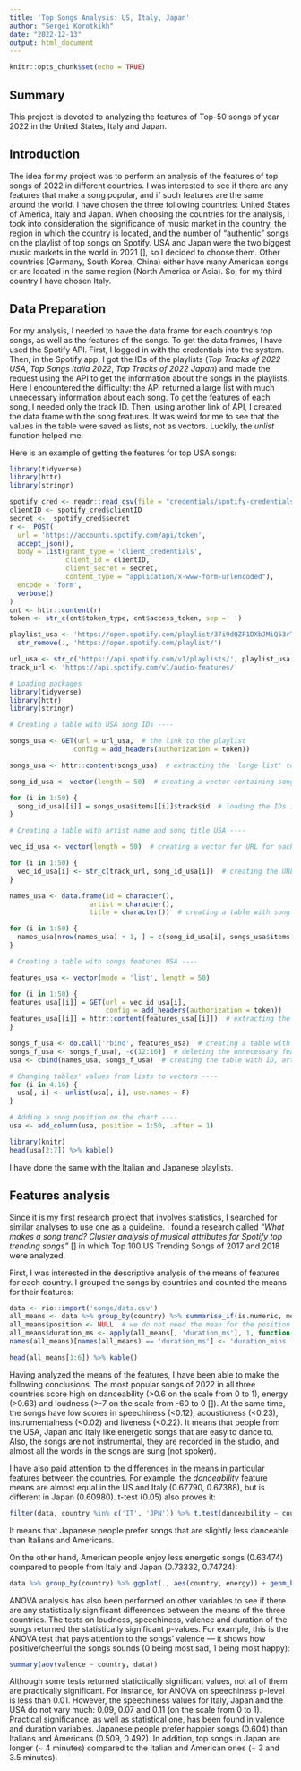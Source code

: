 ```yaml
---
title: 'Top Songs Analysis: US, Italy, Japan'
author: "Sergei Korotkikh"
date: "2022-12-13"
output: html_document
---
```


```r
knitr::opts_chunk$set(echo = TRUE)
```

## Summary

This project is devoted to analyzing the features of Top-50 songs of year 2022 in the United States, Italy and Japan.


## Introduction

The idea for my project was to perform an analysis of the features of top songs of 2022 in different countries. I was interested to see if there are any features that make a song popular, and if such features are the same around the world. I have chosen the three following countries: United States of America, Italy and Japan. When choosing the countries for the analysis, I took into consideration the significance of music market in the country, the region in which the country is located, and the number of "authentic" songs on the playlist of top songs on Spotify. USA and Japan were the two biggest music markets in the world in 2021 [], so I decided to choose them. Other countries (Germany, South Korea, China) either have many American songs or are located in the same region (North America or Asia). So, for my third country I have chosen Italy.

## Data Preparation

For my analysis, I needed to have the data frame for each country's top songs, as well as the features of the songs. To get the data frames, I have used the Spotify API. First, I logged in with the credentials into the system. Then, in the Spotify app, I got the IDs of the playlists (*Top Tracks of 2022 USA*, *Top Songs Italia 2022*, *Top Tracks of 2022 Japan*) and made the request using the API to get the information about the songs in the playlists. Here I encountered the difficulty: the API returned a large list with much unnecessary information about each song. To get the features of each song, I needed only the track ID. Then, using another link of API, I created the data frame with the song features. It was weird for me to see that the values in the table were saved as lists, not as vectors. Luckily, the *unlist* function helped me.

Here is an example of getting the features for top USA songs:

```r
library(tidyverse)
library(httr)
library(stringr)

spotify_cred <- readr::read_csv(file = "credentials/spotify-credentials.csv")
clientID <- spotify_cred$clientID
secret <-  spotify_cred$secret
r <-  POST(
  url = 'https://accounts.spotify.com/api/token',
  accept_json(),
  body = list(grant_type = 'client_credentials',
              client_id = clientID,
              client_secret = secret, 
              content_type = "application/x-www-form-urlencoded"),   
  encode = 'form',
  verbose()
)
cnt <- httr::content(r)
token <- str_c(cnt$token_type, cnt$access_token, sep =' ')

playlist_usa <- 'https://open.spotify.com/playlist/37i9dQZF1DXbJMiQ53rTyJ' %>%
  str_remove(., 'https://open.spotify.com/playlist/')

url_usa <- str_c('https://api.spotify.com/v1/playlists/', playlist_usa, '/tracks')
track_url <- 'https://api.spotify.com/v1/audio-features/'
```

```r
# Loading packages
library(tidyverse)
library(httr)
library(stringr)

# Creating a table with USA song IDs ----

songs_usa <- GET(url = url_usa,  # the link to the playlist
                config = add_headers(authorization = token))

songs_usa <- httr::content(songs_usa)  # extracting the 'large list' to know the way to ID

song_id_usa <- vector(length = 50)  # creating a vector containing songs' IDs

for (i in 1:50) {
  song_id_usa[[i]] = songs_usa$items[[i]]$track$id  # loading the IDs into vector
}

# Creating a table with artist name and song title USA ----

vec_id_usa <- vector(length = 50)  # creating a vector for URL for each song

for (i in 1:50) {
  vec_id_usa[i] <- str_c(track_url, song_id_usa[i])  # creating the URL for each song for API to use
}

names_usa <- data.frame(id = character(),
                    artist = character(),
                    title = character())  # creating a table with song ID, artist and title

for (i in 1:50) {
  names_usa[nrow(names_usa) + 1, ] = c(song_id_usa[i], songs_usa$items[[i]]$track$artists[[1]]$name, songs_usa$items[[i]]$track$name)  # adding the values to the table
}

# Creating a table with songs features USA ----

features_usa <- vector(mode = 'list', length = 50)

for (i in 1:50) {
features_usa[[i]] = GET(url = vec_id_usa[i],
                        config = add_headers(authorization = token))
features_usa[[i]] = httr::content(features_usa[[i]])  # extracting the songs' features into vector
}

songs_f_usa <- do.call('rbind', features_usa)  # creating a table with songs' features
songs_f_usa <- songs_f_usa[, -c(12:16)]  # deleting the unnecessary features
usa <- cbind(names_usa, songs_f_usa)  # creating the table with ID, artist, title and features

# Changing tables' values from lists to vectors ----
for (i in 4:16) {
  usa[, i] <- unlist(usa[, i], use.names = F)
}

# Adding a song position on the chart ----
usa <- add_column(usa, position = 1:50, .after = 1)
```

``` r
library(knitr)
head(usa[2:7]) %>% kable()
```

I have done the same with the Italian and Japanese playlists.

## Features analysis

Since it is my first research project that involves statistics, I searched for similar analyses to use one as a guideline. I found a research called *"What makes a song trend? Cluster analysis of musical attributes for Spotify top trending songs"* [] in which Top 100 US Trending Songs of 2017 and 2018 were analyzed.

First, I was interested in the descriptive analysis of the means of features for each country. I grouped the songs by countries and counted the means for their features:

```r
data <- rio::import('songs/data.csv')
all_means <- data %>% group_by(country) %>% summarise_if(is.numeric, mean)
all_means$position <- NULL  # we do not need the mean for the position
all_means$duration_ms <- apply(all_means[, 'duration_ms'], 1, function(x) (x/60000))  # turning ms to seconds
names(all_means)[names(all_means) == 'duration_ms'] <- 'duration_mins'  # renaming the column
```

```r
head(all_means[1:6]) %>% kable()
```

Having analyzed the means of the features, I have been able to make the following conclusions. The most popular songs of 2022 in all three countries score high on danceability (>0.6 on the scale from 0 to 1), energy (>0.63) and loudness (>-7 on the scale from -60 to 0 []). At the same time, the songs have low scores in speechiness (<0.12), acousticness (<0.23), instrumentalness (<0.02) and liveness (<0.22). It means that people from the USA, Japan and Italy like energetic songs that are easy to dance to. Also, the songs are not instrumental, they are recorded in the studio, and almost all the words in the songs are sung (not spoken).

I have also paid attention to the differences in the means in particular features between the countries. For example, the *danceability* feature means are almost equal in the US and Italy (0.67790, 0.67388), but is different in Japan (0.60980). t-test (0.05) also proves it:

```r
filter(data, country %in% c('IT', 'JPN')) %>% t.test(danceability ~ country, .)
```

It means that Japanese people prefer songs that are slightly less danceable than Italians and Americans.

On the other hand, American people enjoy less energetic songs (0.63474) compared to people from Italy and Japan (0.73332, 0.74724):

```r
data %>% group_by(country) %>% ggplot(., aes(country, energy)) + geom_boxplot() + coord_flip() + theme_bw()
```

ANOVA analysis has also been performed on other variables to see if there are any statistically significant differences between the means of the three countries. The tests on loudness, speechiness, valence and duration of the songs returned the statistically significant p-values. For example, this is the ANOVA test that pays attention to the songs' valence — it shows how positive/cheerful the songs sounds (0 being most sad, 1 being most happy):

```r
summary(aov(valence ~ country, data))
```

Although some tests returned statictically significant values, not all of them are practically significant. For instance, for ANOVA on speechiness p-level is less than 0.01. However, the speechiness values for Italy, Japan and the USA do not vary much: 0.09, 0.07 and 0.11 (on the scale from 0 to 1). Practical significance, as well as statistical one, has been found in valence and duration variables. Japanese people prefer happier songs (0.604) than Italians and Americans (0.509, 0.492). In addition, top songs in Japan are longer (~ 4 minutes) compared to the Italian and American ones (~ 3 and 3.5 minutes).